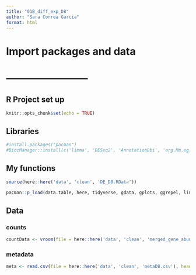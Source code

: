 ```yaml
---
title: "01B_diff_exp_D8"
author: "Sara Correa Garcia"
format: html
---
```


# Import packages and data
# ------------------------
## R Project set up
```r
knitr::opts_chunk$set(echo = TRUE)
```

## Libraries
```r
#install.packages("pacman")
#BiocManager::install(c('limma', 'DESeq2', 'AnnotationDbi', 'org.Mm.eg.db', 'ReportingTools', 'GO.db', 'GOstats', 'pathview', 'gage', 'gageData', 'select'))
```
## My functions
```r
source(here::here('data', 'clean', 'DE_D8.RData'))
```

```r
pacman::p_load(data.table, here, tidyverse, gdata, gplots, ggrepel, limma, DESeq2, AnnotationDbi, org.Mm.eg.db, ReportingTools, GO.db, GOstats, pathview, gage)
```

## Data
### counts
```r
countData <- vroom(file = here::here('data', 'clean', 'merged_gene_abundance_D8.tsv'), col_names = TRUE)
```

### metadata
```r
meta <- read.csv(file = here::here('data', 'clean', 'metaD8.csv'), header = TRUE, sep = ",")
```